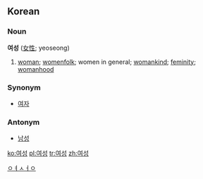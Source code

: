 ==Korean==
===Noun===
'''여성''' ([[女性]]; yeoseong)
#[[woman]]; [[womenfolk]]; women in general; [[womankind]]; [[feminity]]; [[womanhood]]

===Synonym===
*[[여자]]

===Antonym===
*[[남성]]

[[Category:Korean nouns|ㅇㅕㅅㅓㅇ]]

[[ko:여성]]
[[pl:여성]]
[[tr:여성]]
[[zh:여성]]